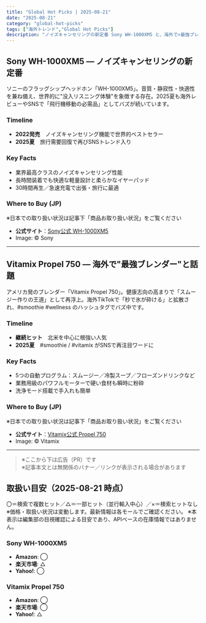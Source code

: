 ```yaml
---
title: "Global Hot Picks | 2025-08-21"
date: "2025-08-21"
category: "global-hot-picks"
tags: ["海外トレンド","Global Hot Picks"]
description: "ノイズキャンセリングの新定番 Sony WH-1000XM5 と、海外で>最強ブレンダー<と話題の Vitamix Propel 750 をピックアップ。旅行・健康志向で再注目の2選。"
---
```


## Sony WH-1000XM5 — ノイズキャンセリングの新定番
ソニーのフラッグシップヘッドホン「WH-1000XM5」。音質・静寂性・快適性を兼ね備え、世界的に"没入リスニング体験"を象徴する存在。2025夏も海外レビューやSNSで「飛行機移動の必需品」としてバズが続いています。

### Timeline
- **2022発売**　ノイズキャンセリング機能で世界的ベストセラー  
- **2025夏**　旅行需要回復で再びSNSトレンド入り

### Key Facts
- 業界最高クラスのノイズキャンセリング性能  
- 長時間装着でも快適な軽量設計と柔らかなイヤーパッド  
- 30時間再生／急速充電で出張・旅行に最適  

### Where to Buy (JP)
※日本での取り扱い状況は記事下「商品お取り扱い状況」をご覧ください  
- **公式サイト**：[Sony公式 WH-1000XM5](https://www.sony.jp/headphone/products/WH-1000XM5/)  
- Image: © Sony

---

## Vitamix Propel 750 — 海外で"最強ブレンダー"と話題
アメリカ発のブレンダー「Vitamix Propel 750」。健康志向の高まりで「スムージー作りの王道」として再浮上。海外TikTokで「秒で氷が砕ける」と拡散され、#smoothie #wellness のハッシュタグでバズ中です。

### Timeline
- **継続ヒット**　北米を中心に根強い人気  
- **2025夏**　#smoothie / #vitamix がSNSで再注目ワードに  

### Key Facts
- 5つの自動プログラム：スムージー／冷製スープ／フローズンドリンクなど  
- 業務用級のパワフルモーターで硬い食材も瞬時に粉砕  
- 洗浄モード搭載で手入れも簡単  

### Where to Buy (JP)
※日本での取り扱い状況は記事下「商品お取り扱い状況」をご覧ください  
- **公式サイト**：[Vitamix公式 Propel 750](https://www.vitamix.com/vr/ja_jp/sitebuilder/vitamix-propel-series-750)  
- Image: © Vitamix

---

> ※ここから下は広告（PR）です  
> ※記事本文とは無関係のバナー／リンクが表示される場合があります

## 取扱い目安（2025-08-21 時点）
〇＝検索で複数ヒット／△＝一部ヒット（並行輸入中心）／×＝検索ヒットなし
※価格・取扱い状況は変動します。最新情報は各モールでご確認ください。 ※本表示は編集部の目視確認による目安であり、APIベースの在庫情報ではありません。



### Sony WH-1000XM5
- **Amazon**: ◯  
- **楽天市場**: △  
- **Yahoo!**: ◯  

### Vitamix Propel 750
- **Amazon**: ◯  
- **楽天市場**: ◯  
- **Yahoo!**: △ 